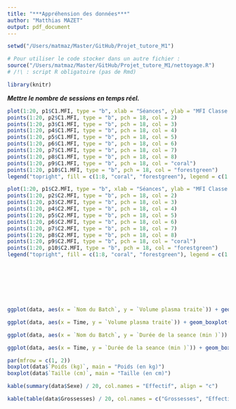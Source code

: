 ```yaml
---
title: "***Appréhension des données***"
author: "Matthias MAZET"
output: pdf_document
---
```


```r
setwd("/Users/matmaz/Master/GitHub/Projet_tutore_M1")
```


```r
# Pour utiliser le code stocker dans un autre fichier :
source("/Users/matmaz/Master/GitHub/Projet_tutore_M1/nettoyage.R")
# /!\ : script R obligatoire (pas de Rmd)
```

```r
library(knitr)
```



***Mettre le nombre de sessions en temps réel.***


```r
plot(1:20, p1$C1.MFI, type = "b", xlab = "Séances", ylab = "MFI Classe I", ylim = c(0, 20300), xlim = c(0, 25), pch = 18, col = 1)
points(1:20, p2$C1.MFI, type = "b", pch = 18, col = 2)
points(1:20, p3$C1.MFI, type = "b", pch = 18, col = 3)
points(1:20, p4$C1.MFI, type = "b", pch = 18, col = 4)
points(1:20, p5$C1.MFI, type = "b", pch = 18, col = 5)
points(1:20, p6$C1.MFI, type = "b", pch = 18, col = 6)
points(1:20, p7$C1.MFI, type = "b", pch = 18, col = 7)
points(1:20, p8$C1.MFI, type = "b", pch = 18, col = 8)
points(1:20, p9$C1.MFI, type = "b", pch = 18, col = "coral")
points(1:20, p10$C1.MFI, type = "b", pch = 18, col = "forestgreen")
legend("topright", fill = c(1:8, "coral", "forestgreen"), legend = c(1:10), title = "Patients")
```




```r
plot(1:20, p1$C2.MFI, type = "b", xlab = "Séances", ylab = "MFI Classe II", ylim = c(0, 21400), xlim = c(0, 25), pch = 18, col = 1)
points(1:20, p2$C2.MFI, type = "b", pch = 18, col = 2)
points(1:20, p3$C2.MFI, type = "b", pch = 18, col = 3)
points(1:20, p4$C2.MFI, type = "b", pch = 18, col = 4)
points(1:20, p5$C2.MFI, type = "b", pch = 18, col = 5)
points(1:20, p6$C2.MFI, type = "b", pch = 18, col = 6)
points(1:20, p7$C2.MFI, type = "b", pch = 18, col = 7)
points(1:20, p8$C2.MFI, type = "b", pch = 18, col = 8)
points(1:20, p9$C2.MFI, type = "b", pch = 18, col = "coral")
points(1:20, p10$C2.MFI, type = "b", pch = 18, col = "forestgreen")
legend("topright", fill = c(1:8, "coral", "forestgreen"), legend = c(1:10), title = "Patients")
```

\
\

***\textcolor{red}{Boxplots `Volume plasma prescrit` -> trop de données manquantes.}***
\
\


```r
ggplot(data, aes(x = `Nom du Batch`, y = `Volume plasma traite`)) + geom_boxplot(na.rm = TRUE)
```



```r
ggplot(data, aes(x = Time, y = `Volume plasma traite`)) + geom_boxplot()
```



```r
ggplot(data, aes(x = `Nom du Batch`, y = `Durée de la seance (min )`)) + geom_boxplot(na.rm = TRUE)
```



```r
ggplot(data, aes(x = Time, y = `Durée de la seance (min )`)) + geom_boxplot(na.rm = TRUE)
```



\newpage



***\textcolor{red}{Profil des patients :}***
```r
par(mfrow = c(1, 2))
boxplot(data$`Poids (kg)`, main = "Poids (en kg)")
boxplot(data$`Taille (cm)`, main = "Taille (en cm)")

kable(summary(data$Sexe) / 20, col.names = "Effectif", align = "c")

kable(table(data$Grossesses) / 20, col.names = c("Grossesses", "Effectifs"), align = "c")
```



